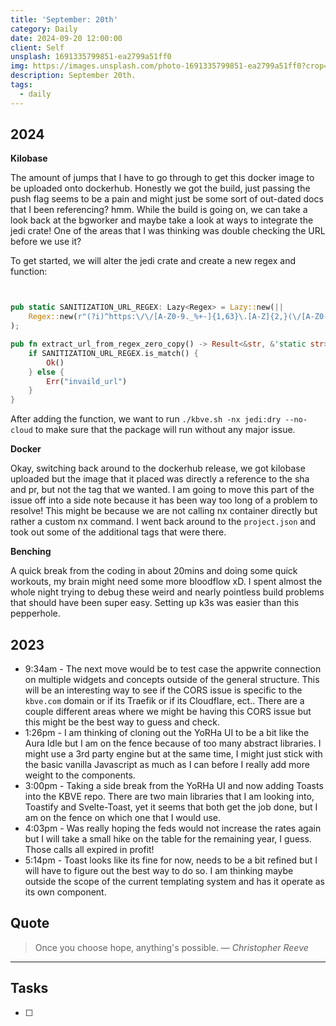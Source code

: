 ```yaml
---
title: 'September: 20th'
category: Daily
date: 2024-09-20 12:00:00
client: Self
unsplash: 1691335799851-ea2799a51ff0
img: https://images.unsplash.com/photo-1691335799851-ea2799a51ff0?crop=entropy&cs=srgb&fm=jpg&ixid=MnwzNjM5Nzd8MHwxfHJhbmRvbXx8fHx8fHx8fDE2ODE3NDg2ODY&ixlib=rb-4.0.3&q=85
description: September 20th. 
tags:
  - daily
---
```



## 2024

**Kilobase**

The amount of jumps that I have to go through to get this docker image to be uploaded onto dockerhub.
Honestly we got the build, just passing the push flag seems to be a pain and might just be some sort of out-dated docs that I been referencing? hmm.
While the build is going on, we can take a look back at the bgworker and maybe take a look at ways to integrate the jedi crate!
One of the areas that I was thinking was double checking the URL before we use it?

To get started, we will alter the jedi crate and create a new regex and function:

```rust 


pub static SANITIZATION_URL_REGEX: Lazy<Regex> = Lazy::new(||
	Regex::new(r"(?i)^https:\/\/[A-Z0-9._%+-]{1,63}\.[A-Z]{2,}(\/[A-Z0-9._%+-]*){0,64}$").unwrap()
);

pub fn extract_url_from_regex_zero_copy() -> Result<&str, &'static str> {
	if SANITIZATION_URL_REGEX.is_match() {
		Ok()
	} else {
		Err("invaild_url")
	}
}

```

After adding the function, we want to run `./kbve.sh -nx jedi:dry --no-cloud` to make sure that the package will run without any major issue.

**Docker**

Okay, switching back around to the dockerhub release, we got kilobase uploaded but the image that it placed was directly a reference to the sha and pr, but not the tag that we wanted.
I am going to move this part of the issue off into a side note because it has been way too long of a problem to resolve!
This might be because we are not calling nx container directly but rather a custom nx command.
I went back around to the `project.json` and took out some of the additional tags that were there.

**Benching**

A quick break from the coding in about 20mins and doing some quick workouts, my brain might need some more bloodflow xD.
I spent almost the whole night trying to debug these weird and nearly pointless build problems that should have been super easy.
Setting up k3s was easier than this pepperhole.


<Adsense />

## 2023
- 9:34am - The next move would be to test case the appwrite connection on multiple widgets and concepts outside of the general structure. This will be an interesting way to see if the CORS issue is specific to the `kbve.com` domain or if its Traefik or if its Cloudflare, ect.. There are a couple different areas where we might be having this CORS issue but this might be the best way to guess and check.
- 1:26pm - I am thinking of cloning out the YoRHa UI to be a bit like the Aura Idle but I am on the fence because of too many abstract libraries. I might use a 3rd party engine but at the same time, I might just stick with the basic vanilla Javascript as much as I can before I really add more weight to the components.
- 3:00pm - Taking a side break from the YoRHa UI and now adding Toasts into the KBVE repo. There are two main libraries that I am looking into, Toastify and Svelte-Toast, yet it seems that both get the job done, but I am on the fence on which one that I would use.
- 4:03pm - Was really hoping the feds would not increase the rates again but I will take a small hike on the table for the remaining year, I guess. Those calls all expired in profit!
- 5:14pm - Toast looks like its fine for now, needs to be a bit refined but I will have to figure out the best way to do so. I am thinking maybe outside the scope of the current templating system and has it operate as its own component.

## Quote

> Once you choose hope, anything's possible.
> — <cite>Christopher Reeve</cite>

---

## Tasks

- [ ]